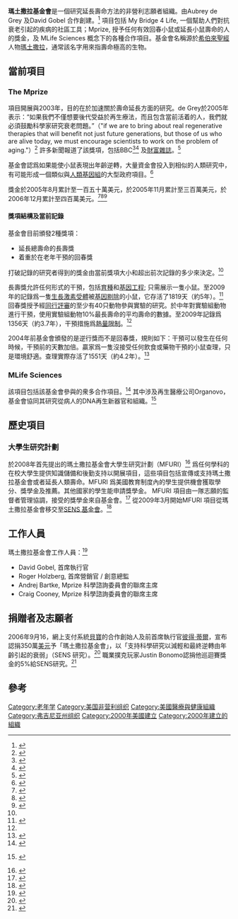 {{Infobox Non-profit
| Non-profit_name   = 瑪土撒拉基金會
| Non-profit_logo   = [[File:Methuselah_Foundation_logo.png|300px]]
| Non-profit_type   = [[501(c)#501.28c.29.283.29|501(c)(3)]]
| founded_date      = 2000
| founder           = Aubrey de Grey 及 David Gobel 
| location          = 美國弗吉尼亞州斯普林菲爾德
| origins           = 
| key_people        = David Gobel, Roger Holzberg, Andrej Bartke, Craig Cooney
| area_served       = 全球
| product           =
| focus             = [[生命延續|生命延續]], [[壽命延長|壽命延長]]
| method            = My Bridge 4 Life, The Mprize, MLife Sciences
| revenue           = 
| endowment         = 
| num_volunteers    = 
| num_employees     = 
| num_members       = 
| subsid            = 
| owner             = 
| Non-profit_slogan = 延長人類壽命
| homepage          = [http://www.methuselahfoundation.org/ www.methuselahfoundation.org]
| dissolved         = 
| footnotes         = 
}}

'''瑪土撒拉基金會'''是一個研究延長壽命方法的非營利志願者組織。由Aubrey de Grey 及David Gobel 合作創建。<ref name=MFMission>{{cite web
  | title = What is the Methuselah Foundation?
  | publisher = Methuselah Foundation
  | url = http://www.mfoundation.org/index.php?pagename=mj_about_mission
  | accessdate = 2009-03-14
  | archive-date = 2009-02-13
  | archive-url = https://web.archive.org/web/20090213142937/http://mfoundation.org/index.php?pagename=mj_about_mission
  | dead-url = no
  }}</ref> 項目包括 My Bridge 4 Life, 一個幫助人們對抗衰老引起的疾病的社區工具；Mprize, 授予任何有效回春小鼠或延長小鼠壽命的人的獎金，及 MLife Sciences 概念下的各種合作項目。基金會名稱源於[[希伯來聖經|希伯來聖經]]人物[[瑪土撒拉|瑪土撒拉]]，通常該名字用來指壽命極高的生物。

== 當前項目 ==
=== The Mprize ===

項目開展與2003年，目的在於加速關於壽命延長方面的研究。de Grey於2005年表示：“如果我們不僅想要後代受益於再生療法，而且包含當前活着的人，我們就必須鼓勵科學家研究衰老問題。”（"if we are to bring about real regenerative therapies that will benefit not just future generations, but those of us who are alive today, we must encourage scientists to work on the problem of aging."）<ref>{{cite web
 |title        = Father of Regenerative Medicine Pushes Mprize Over the $1 Million Mark
 |publisher    = Methuselah Foundation
 |date         = March 8, 2005
 |url          = http://www.mprize.org/index.php?pagename=newsdetaildisplay&ID=062
 |accessdate   = 2009-03-14
 |archive-url  = https://web.archive.org/web/20090901154800/http://www.mprize.org/index.php?pagename=newsdetaildisplay&ID=062
 |archive-date = 2009-09-01
 |dead-url     = yes
}}</ref> 許多新聞報道了該獎項，包括BBC<ref>{{cite news 
  | last = Sprague 
  | first = Valerie 
  | title = Battle for 'old mouse' prize 
  | publisher = [[BBC_News|BBC News]] 
  | date = September 4, 2003 
  | url = http://news.bbc.co.uk/2/hi/uk_news/england/cambridgeshire/3079834.stm 
  | accessdate = 2009-03-14 
  | archive-date = 2021-04-21 
  | archive-url = https://web.archive.org/web/20210421140627/http://news.bbc.co.uk/2/hi/uk_news/england/cambridgeshire/3079834.stm 
  | dead-url = no 
  }}</ref><ref>{{cite news 
  | last = de Grey 
  | first = Aubrey 
  | title = 'We will be able to live to 1,000' 
  | publisher = [[BBC_News|BBC News]] 
  | date = December 3, 2004 
  | url = http://news.bbc.co.uk/2/hi/uk_news/4003063.stm 
  | accessdate = 2009-03-14 
  | archive-date = 2021-02-27 
  | archive-url = https://web.archive.org/web/20210227004658/http://news.bbc.co.uk/2/hi/uk_news/4003063.stm 
  | dead-url = no 
  }}</ref> 
及[[財富_(雜誌)|財富雜誌]]。<ref>{{cite news 
  | last = Stipp 
  | first = David 
  | title = This Man Would Have You Live A Really, Really, Really, Really Long Time. If a mouse can survive the equivalent of 180 years, why not us? Or our kids? Scientific provocateur Aubrey de Grey has a plan. 
  | publisher = [[Fortune_(magazine)|Fortune]] 
  | date = June 14, 2004 
  | url = http://money.cnn.com/magazines/fortune/fortune_archive/2004/06/14/372618/index.htm 
  | accessdate = 2009-03-14 
  | archive-date = 2021-01-19 
  | archive-url = https://web.archive.org/web/20210119163900/https://money.cnn.com/magazines/fortune/fortune_archive/2004/06/14/372618/index.htm 
  | dead-url = no 
  }}</ref>

基金會認爲如果能使小鼠表現出年齡逆轉，大量資金會投入到相似的人類研究中，有可能形成一個類似與[[人類基因組|人類基因組]]的大型政府項目。<ref name="mprize_overview">{{cite web
 |title        = What is the Mprize?
 |publisher    = Methuselah Foundation
 |url          = http://www.methuselahfoundation.org/index.php?pagename=mj_mprize_overview
 |accessdate   = 2009-03-14
 |archive-url  = https://web.archive.org/web/20110716162016/http://www.methuselahfoundation.org/index.php?pagename=mj_mprize_overview
 |archive-date = 2011-07-16
 |dead-url     = yes
}}</ref>
 
獎金於2005年8月累計至一百五十萬美元，於2005年11月累計至三百萬美元，於2006年12月累計至四百萬美元。<ref>{{cite web 
  | title = The $4 Million Mom 
  | publisher = Methuselah Foundation 
  | date = December 11, 2006 
  | url = http://www.mfoundation.org/index.php?pagename=newsdetaildisplay&ID=0113 
  | accessdate = 2009-03-14 
  | archive-date = 2008-08-30 
  | archive-url = https://web.archive.org/web/20080830080259/http://www.mfoundation.org/index.php?pagename=newsdetaildisplay&ID=0113 
  | dead-url = no 
  }}</ref><ref name="Donation Details">
{{cite web
 |title=Donation Details 
 |publisher=Methuselah Foundation 
 |url=http://www.mfoundation.org/index.php?pagename=fundsdetaildisplay 
 |accessdate=2009-03-14 
 |deadurl=yes 
 |archiveurl=https://web.archive.org/web/20090310173335/http://www.mfoundation.org/index.php?pagename=fundsdetaildisplay 
 |archivedate=2009-03-10 
}} 
</ref><ref>{{cite web
  | title = Mprize Donors
  | publisher = Methuselah Foundation
  | url = http://www.mfoundation.org/index.php?pagename=mmp_donors
  | accessdate = 2009-03-14
  | archive-date = 2011-07-27
  | archive-url = https://web.archive.org/web/20110727082526/http://www.mfoundation.org/index.php?pagename=mmp_donors
  | dead-url = no
  }}</ref>

==== 獎項結構及當前記錄 ====

基金會目前頒發2種獎項：

* 延長總壽命的長壽獎
* 着重於在老年干預的回春獎

打破記錄的研究者得到的獎金由當前獎項大小和超出前次記錄的多少來決定。<ref name="mprize_overview"/>

長壽獎允許任何形式的干預，包括[[選擇性育種|育種]]和[[基因工程|基因工程]]; 只需展示一隻小鼠。至2009年的記錄爲一隻[[生長激素|生長激素]][[受體|受體]]被[[基因剔除小鼠|基因剔除]]的小鼠，它存活了1819天（約5年）。<ref name="mprize_record">{{cite web
 |title        = Record Holders
 |publisher    = Methuselah Foundation
 |url          = http://www.methuselahfoundation.org/index.php?pagename=mj_mprize_record
 |accessdate   = 2009-03-14
 |archive-url  = https://web.archive.org/web/20110716162029/http://www.methuselahfoundation.org/index.php?pagename=mj_mprize_record
 |archive-date = 2011-07-16
 |dead-url     = yes
}}</ref> 
回春獎授予經[[同行評審|同行評審]]的至少有40只動物參與實驗的研究。於中年對實驗組動物進行干預，使用實驗組動物10%最長壽命的平均壽命的數據。至2009年記錄爲1356天（約3.7年），干預措施爲[[熱量限制|熱量限制]]。<ref name="mprize_record"/>

2004年前基金會頒發的是逆行獎而不是回春獎，規則如下：干預可以發生在任何時候，干預前的天數加倍。贏家爲一隻沒接受任何飲食或藥物干預的小鼠查理，只是環境舒適。查理實際存活了1551天（約4.2年）。<ref>{{cite web
  | title = Reversal Prize
  | publisher = Methuselah Foundation
  | url = http://www.mfoundation.org/index.php?pagename=reversal
  | accessdate = 2009-03-14
  | archive-date = 2008-08-30
  | archive-url = https://web.archive.org/web/20080830080423/http://www.mfoundation.org/index.php?pagename=reversal
  | dead-url = no
  }}</ref>

=== MLife Sciences ===

該項目包括該基金會參與的衆多合作項目。<ref>{{cite web
 |title        = MLife Sciences
 |publisher    = Methuselah Foundation
 |url          = http://www.methuselahfoundation.org/index.php?pagename=mj_mlife_sciences
 |accessdate   = 2009-06-03
 |archive-url  = https://web.archive.org/web/20100613004205/http://methuselahfoundation.org/index.php?pagename=mj_mlife_sciences
 |archive-date = 2010-06-13
 |dead-url     = yes
}}</ref> 其中涉及再生醫療公司Organovo，基金會協同其研究從病人的DNA再生新器官和組織。<ref>
{{cite news 
  | last = Henderson | first = Megan 
  | title = 'Live Forever' with Organs Made of Your DNA
  | publisher = [[KTLA|KTLA]] 
  | date = May 7, 2009
  | url = http://www.ktla.com/news/extras/ktla-live-forever-video,0,5314454.worldnowvideo 
  | accessdate = 2009-06-03 }} {{Dead link|date=October 2010|bot=H3llBot}}
</ref>

== 歷史項目 ==
=== 大學生研究計劃 ===

於2008年首先提出的瑪土撒拉基金會大學生研究計劃（MFURI）<ref>
{{cite web
 |title       = Home Page
 |publisher   = Methuselah Foundation Undergraduate Research Initiative (MFURI)
 |url         = http://www.mfuri.org/
 |accessdate  = 2009-03-14
 |deadurl     = yes
 |archiveurl  = https://web.archive.org/web/20090326002354/http://www.mfuri.org/
 |archivedate = 2009-03-26
}}
</ref> 
爲任何學科的在校大學生提供知識儲備和後勤支持以開展項目，這些項目包括宣傳或支持瑪土撒拉基金會或者延長人類壽命。MFURI 爲美國教育制度內的學生提供機會獲取學分、獎學金及推薦。其他國家的學生能申請獎學金。 MFURI 項目由一隊志願的監督者管理協調，接受的獎學金來自基金會。<ref>
{{cite web
 |title=Our Mission 
 |publisher=Methuselah Foundation Undergraduate Research Initiative (MFURI) 
 |url=http://www.mfuri.org/mission.htm 
 |accessdate=2009-03-14 
 |deadurl=yes 
 |archiveurl=https://web.archive.org/web/20090326001536/http://www.mfuri.org/mission.htm 
 |archivedate=2009-03-26 
}} 
</ref> 從2009年3月開始MFURI 項目從瑪土撒拉基金會移交至[[SENS_基金會|SENS 基金會]]。<ref>{{cite web
  | title = SENSFAI-U
  | publisher = SENS Foundation
  | url = http://www.sens.org/index.php?pagename=aiu
  | accessdate = 2009-06-03
  | archive-url = https://web.archive.org/web/20090530024042/http://www.sens.org/index.php?pagename=aiu
  | archive-date = 2009-05-30
  | dead-url = yes
  }}</ref>

== 工作人員 ==

瑪土撒拉基金會工作人員：<ref>{{cite web
  | title = Staff
  | publisher = Methuselah Foundation
  | url = http://www.mfoundation.org/index.php?pagename=mj_about_who
  | accessdate = 2009-03-14
  | archive-date = 2009-02-13
  | archive-url = https://web.archive.org/web/20090213142348/http://mfoundation.org/index.php?pagename=mj_about_who
  | dead-url = no
  }}</ref> 

* David Gobel, 首席執行官
* Roger Holzberg, 首席營銷官 / 創意總監
* Andrej Bartke, Mprize 科學諮詢委員會的聯席主席
* Craig Cooney, Mprize 科學諮詢委員會的聯席主席

== 捐贈者及志願者 ==

2006年9月16，網上支付系統[[貝寶|貝寶]]的合作創始人及前首席執行官[[彼得·蒂爾|彼得·蒂爾]]，宣布認捐350萬[[美元|美元]]予「瑪土撒拉基金會」，以「支持科學研究以減輕和最終逆轉由年齡引起的衰弱」（SENS 研究）。<ref>{{cite news
  | last = Davidson
  | first = Keay
  | title = BAY AREA — Entrepreneur backs research on anti-aging — Scientist says humans could live indefinitely
  | work = [[San_Francisco_Chronicle|San Francisco Chronicle]]
  | date = September 18, 2006
  | url = http://sfgate.com/cgi-bin/article.cgi?f=/c/a/2006/09/18/BAGF5L7LQS1.DTL
  | accessdate = 2009-03-14
  | archive-date = 2012-03-20
  | archive-url = https://web.archive.org/web/20120320103840/http://www.sfgate.com/cgi-bin/article.cgi?f=%2Fc%2Fa%2F2006%2F09%2F18%2FBAGF5L7LQS1.DTL
  | dead-url = no
  }}</ref> 
職業撲克玩家Justin Bonomo認捐他巡迴賽獎金的5%給SENS研究。<ref>
{{cite web
 |title       = Please Welcome the Newest Members of The Three Hundred
 |work        = Methuselah Foundation Blog
 |publisher   = Methuselah Foundation
 |date        = January 18, 2007
 |url         = http://blog.methuselahfoundation.org/2007/01/please_welcome_the_latest_memb.html
 |accessdate  = 2009-03-14
 |deadurl     = yes
 |archiveurl  = https://web.archive.org/web/20090303100533/http://blog.methuselahfoundation.org/2007/01/please_welcome_the_latest_memb.html
 |archivedate = 2009年3月3日
}}
</ref>

== 參考 ==
{{reflist|2}}

[[Category:老年学|Category:老年学]]
[[Category:美国非营利组织|Category:美国非营利组织]]
[[Category:美國醫療與健康組織|Category:美國醫療與健康組織]]
[[Category:弗吉尼亚州组织|Category:弗吉尼亚州组织]]
[[Category:2000年美國建立|Category:2000年美國建立]]
[[Category:2000年建立的組織|Category:2000年建立的組織]]